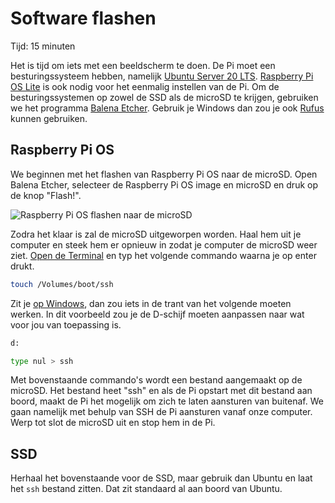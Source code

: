
# Software flashen

<Callout emoji="&#x2139;">
	Tijd: 15 minuten
</Callout>

Het is tijd om iets met een beeldscherm te doen. De Pi moet een besturingssysteem hebben, namelijk [Ubuntu Server 20 LTS](https://ubuntu.com/download/raspberry-pi). [Raspberry Pi OS Lite](https://downloads.raspberrypi.org/raspios\_lite\_armhf\_latest) is ook nodig voor het eenmalig instellen van de Pi. Om de besturingssystemen op zowel de SSD als de microSD te krijgen, gebruiken we het programma [Balena Etcher](https://www.balena.io/etcher). Gebruik je Windows dan zou je ook [Rufus](https://github.com/pbatard/rufus/releases/download/v3.17/rufus-3.17.exe) kunnen gebruiken.

## Raspberry Pi OS

We beginnen met het flashen van Raspberry Pi OS naar de microSD. Open Balena Etcher, selecteer de Raspberry Pi OS image en microSD en druk op de knop "Flash!".

![Raspberry Pi OS flashen naar de microSD](/flash-pi-os.png)

Zodra het klaar is zal de microSD uitgeworpen worden. Haal hem uit je computer en steek hem er opnieuw in zodat je computer de microSD weer ziet. [Open de Terminal](https://support.apple.com/nl-nl/guide/terminal/apd5265185d-f365-44cb-8b09-71a064a42125/mac) en typ het volgende commando waarna je op enter drukt.

```bash
touch /Volumes/boot/ssh
```

Zit je [op Windows](https://arjanlobbezoo.nl/windows-10-programma-administrator-mode-openen), dan zou iets in de trant van het volgende moeten werken. In dit voorbeeld zou je de D-schijf moeten aanpassen naar wat voor jou van toepassing is.

```bash
d:
```

```bash
type nul > ssh
```

Met bovenstaande commando's wordt een bestand aangemaakt op de microSD. Het bestand heet "ssh" en als de Pi opstart met dit bestand aan boord, maakt de Pi het mogelijk om zich te laten aansturen van buitenaf. We gaan namelijk met behulp van SSH de Pi aansturen vanaf onze computer. Werp tot slot de microSD uit en stop hem in de Pi.

## SSD

Herhaal het bovenstaande voor de SSD, maar gebruik dan Ubuntu en laat het `ssh` bestand zitten. Dat zit standaard al aan boord van Ubuntu.
